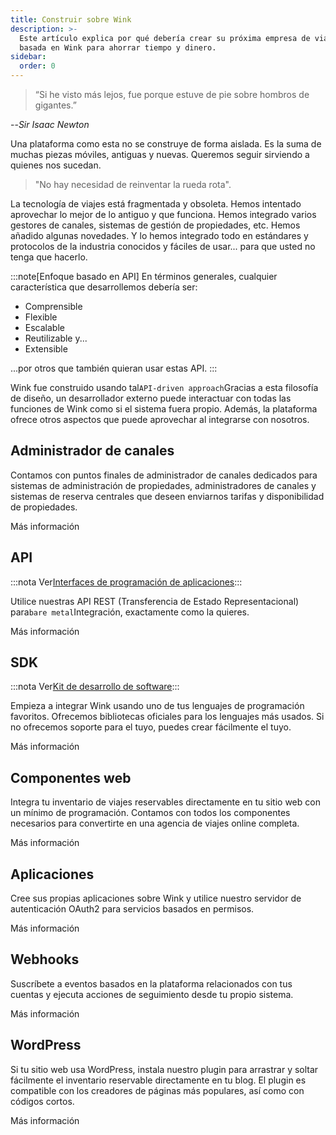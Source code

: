 ```yaml
---
title: Construir sobre Wink
description: >-
  Este artículo explica por qué debería crear su próxima empresa de viajes
  basada en Wink para ahorrar tiempo y dinero.
sidebar:
  order: 0
---
```


> “Si he visto más lejos, fue porque estuve de pie sobre hombros de gigantes.”

\--*Sir Isaac Newton*

Una plataforma como esta no se construye de forma aislada. Es la suma de muchas piezas móviles, antiguas y nuevas. Queremos seguir sirviendo a quienes nos sucedan.

> "No hay necesidad de reinventar la rueda rota".

La tecnología de viajes está fragmentada y obsoleta. Hemos intentado aprovechar lo mejor de lo antiguo y que funciona. Hemos integrado varios gestores de canales, sistemas de gestión de propiedades, etc. Hemos añadido algunas novedades. Y lo hemos integrado todo en estándares y protocolos de la industria conocidos y fáciles de usar... para que usted no tenga que hacerlo.

:::note\[Enfoque basado en API]
En términos generales, cualquier característica que desarrollemos debería ser:

* Comprensible
* Flexible
* Escalable
* Reutilizable y...
* Extensible

...por otros que también quieran usar estas API.
:::

Wink fue construido usando tal`API-driven approach`Gracias a esta filosofía de diseño, un desarrollador externo puede interactuar con todas las funciones de Wink como si el sistema fuera propio. Además, la plataforma ofrece otros aspectos que puede aprovechar al integrarse con nosotros.

## Administrador de canales

Contamos con puntos finales de administrador de canales dedicados para sistemas de administración de propiedades, administradores de canales y sistemas de reserva centrales que deseen enviarnos tarifas y disponibilidad de propiedades.

<LinkButton href="/developers/apis/#channel-manager-api">
  Más información
</LinkButton>


## API

:::nota
Ver[Interfaces de programación de aplicaciones](https://learning.postman.com/docs/getting-started/introduction/):::

Utilice nuestras API REST (Transferencia de Estado Representacional) para`bare metal`Integración, exactamente como la quieres.

<LinkButton href="/developers/apis">
  Más información
</LinkButton>


## SDK

:::nota
Ver[Kit de desarrollo de software](https://en.wikipedia.org/wiki/Software_development_kit):::

Empieza a integrar Wink usando uno de tus lenguajes de programación favoritos. Ofrecemos bibliotecas oficiales para los lenguajes más usados. Si no ofrecemos soporte para el tuyo, puedes crear fácilmente el tuyo.

<LinkButton href="/developers/sdks">
  Más información
</LinkButton>


## Componentes web

Integra tu inventario de viajes reservables directamente en tu sitio web con un mínimo de programación. Contamos con todos los componentes necesarios para convertirte en una agencia de viajes online completa.

<LinkButton href="/developers/web-components">
  Más información
</LinkButton>


## Aplicaciones

Cree sus propias aplicaciones sobre Wink y utilice nuestro servidor de autenticación OAuth2 para servicios basados en permisos.

<LinkButton href="/developers/applications">
  Más información
</LinkButton>


## Webhooks

Suscríbete a eventos basados en la plataforma relacionados con tus cuentas y ejecuta acciones de seguimiento desde tu propio sistema.

<LinkButton href="/developers/webhooks">
  Más información
</LinkButton>


## WordPress

Si tu sitio web usa WordPress, instala nuestro plugin para arrastrar y soltar fácilmente el inventario reservable directamente en tu blog. El plugin es compatible con los creadores de páginas más populares, así como con códigos cortos.

<LinkButton href="/developers/webhooks">
  Más información
</LinkButton>

